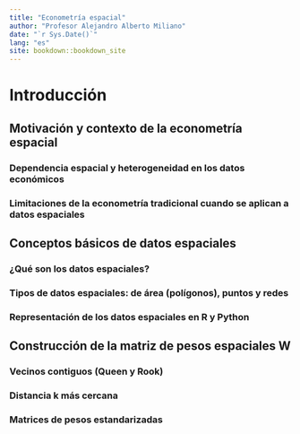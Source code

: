 ```yaml
--- 
title: "Econometría espacial"
author: "Profesor Alejandro Alberto Miliano"
date: "`r Sys.Date()`"
lang: "es"
site: bookdown::bookdown_site
---
```


# Introducción

## Motivación y contexto de la econometría espacial

### Dependencia espacial y heterogeneidad en los datos económicos

### Limitaciones de la econometría tradicional cuando se aplican a datos espaciales

## Conceptos básicos de datos espaciales

### ¿Qué son los datos espaciales?

### Tipos de datos espaciales: de área (polígonos), puntos y redes

### Representación de los datos espaciales en R y Python

## Construcción de la matriz de pesos espaciales W

### Vecinos contiguos (Queen y Rook)

### Distancia k más cercana

### Matrices de pesos estandarizadas


